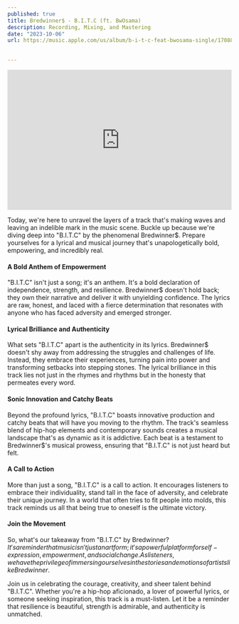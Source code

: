 ```yaml
---
published: true
title: Bredwinner$ - B.I.T.C (ft. BwOsama)
description: Recording, Mixing, and Mastering
date: "2023-10-06"
url: https://music.apple.com/us/album/b-i-t-c-feat-bwosama-single/1708864264

  
---
```


<iframe width="100%" height="315" src="https://www.youtube.com/embed/NHbG_unnYHM?si=GHyvBmhSXCiEVVlQ" title="YouTube video player" frameborder="0" allow="accelerometer; autoplay; clipboard-write; encrypted-media; gyroscope; picture-in-picture; web-share" allowfullscreen></iframe>

Today, we're here to unravel the layers of a track that's making waves and leaving an indelible mark in the music scene. Buckle up because we're diving deep into "B.I.T.C" by the phenomenal Bredwinner$. Prepare yourselves for a lyrical and musical journey that's unapologetically bold, empowering, and incredibly real.

#### A Bold Anthem of Empowerment

"B.I.T.C" isn't just a song; it's an anthem. It's a bold declaration of independence, strength, and resilience. Bredwinner$ doesn't hold back; they own their narrative and deliver it with unyielding confidence. The lyrics are raw, honest, and laced with a fierce determination that resonates with anyone who has faced adversity and emerged stronger.

#### Lyrical Brilliance and Authenticity

What sets "B.I.T.C" apart is the authenticity in its lyrics. Bredwinner$ doesn't shy away from addressing the struggles and challenges of life. Instead, they embrace their experiences, turning pain into power and transforming setbacks into stepping stones. The lyrical brilliance in this track lies not just in the rhymes and rhythms but in the honesty that permeates every word.

#### Sonic Innovation and Catchy Beats

Beyond the profound lyrics, "B.I.T.C" boasts innovative production and catchy beats that will have you moving to the rhythm. The track's seamless blend of hip-hop elements and contemporary sounds creates a musical landscape that's as dynamic as it is addictive. Each beat is a testament to Bredwinner$'s musical prowess, ensuring that "B.I.T.C" is not just heard but felt.

#### A Call to Action

More than just a song, "B.I.T.C" is a call to action. It encourages listeners to embrace their individuality, stand tall in the face of adversity, and celebrate their unique journey. In a world that often tries to fit people into molds, this track reminds us all that being true to oneself is the ultimate victory.

#### Join the Movement

So, what's our takeaway from "B.I.T.C" by Bredwinner$? It's a reminder that music isn't just an art form; it's a powerful platform for self-expression, empowerment, and social change. As listeners, we have the privilege of immersing ourselves in the stories and emotions of artists like Bredwinner$.

Join us in celebrating the courage, creativity, and sheer talent behind "B.I.T.C". Whether you're a hip-hop aficionado, a lover of powerful lyrics, or someone seeking inspiration, this track is a must-listen. Let it be a reminder that resilience is beautiful, strength is admirable, and authenticity is unmatched.